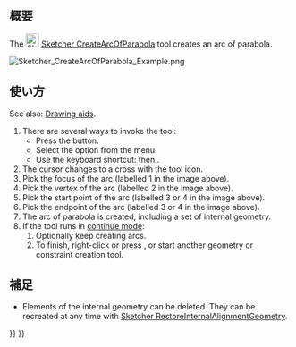 <languages/>

{{Docnav/ja
|[[Sketcher_CreateArcOfHyperbola/ja|双曲線の円弧を作成]]
|[[Sketcher_CreateCircle/ja|中心を指定して円を作成]]
|[[Sketcher_Workbench/ja|スケッチャーワークベンチ]]
|IconL=Sketcher_CreateArcOfHyperbola.svg
|IconR=Sketcher_CreateCircle.svg
|IconC=Workbench_Sketcher.svg
}}

{{GuiCommand/ja
|Name=Sketcher CreateArcOfParabola
|Name/ja=スケッチャー・放物線の円弧を作成
|MenuLocation=スケッチ → スケッチャージオメトリー → 放物線の円弧を作成
|Workbenches=[[Sketcher_Workbench/ja|スケッチャー]]
|Shortcut={{KEY|G}} {{KEY|J}}
|Version=0.17
|SeeAlso=[[Sketcher_CreateArcOfHyperbola/ja|スケッチャー・双曲線の円弧を作成]]
}}

<span id="Description"></span>
== 概要 ==

The [[Image:Sketcher_CreateArcOfParabola.svg|24px]] [[Sketcher_CreateArcOfParabola|Sketcher CreateArcOfParabola]] tool creates an arc of parabola.

[[Image:Sketcher_CreateArcOfParabola_Example.png]]
{{Caption|Arc of parabola (white) with internal geometry (dark yellow)}}

<span id="Usage"></span>
== 使い方 ==

See also: [[Sketcher_Workbench#Drawing_aids|Drawing aids]].

# There are several ways to invoke the tool:
#* Press the {{Button|[[Image:Sketcher_CreateArcOfParabola.svg|16px]] [[Sketcher_CreateArcOfParabola|Arc of parabola by focus, vertex, endpoints]]}} button.
#* Select the {{MenuCommand|Sketcher → Sketcher geometries → [[Image:Sketcher_CreateArcOfParabola.svg|16px]] Create arc of parabola}} option from the menu.
#* Use the keyboard shortcut: {{KEY|G}} then {{KEY|J}}.
# The cursor changes to a cross with the tool icon.
# Pick the focus of the arc (labelled 1 in the image above).
# Pick the vertex of the arc (labelled 2 in the image above).
# Pick the start point of the arc (labelled 3 or 4 in the image above).
# Pick the endpoint of the arc (labelled 3 or 4 in the image above).
# The arc of parabola is created, including a set of internal geometry.
# If the tool runs in [[Sketcher_Workbench#Continue_modes|continue mode]]:
## Optionally keep creating arcs.
## To finish, right-click or press {{KEY|Esc}}, or start another geometry or constraint creation tool.

<span id="Notes"></span>
== 補足 ==

* Elements of the internal geometry can be deleted. They can be recreated at any time with [[Sketcher_RestoreInternalAlignmentGeometry|Sketcher RestoreInternalAlignmentGeometry]].


{{Docnav/ja
|[[Sketcher_CreateArcOfHyperbola/ja|双曲線の円弧を作成]]
|[[Sketcher_CreateCircle/ja|中心を指定して円を作成]]
|[[Sketcher_Workbench/ja|スケッチャーワークベンチ]]
|IconL=Sketcher_CreateArcOfHyperbola.svg
|IconR=Sketcher_CreateCircle.svg
|IconC=Workbench_Sketcher.svg
}}

{{Sketcher Tools navi{{#translation:}}}}
{{Userdocnavi{{#translation:}}}}